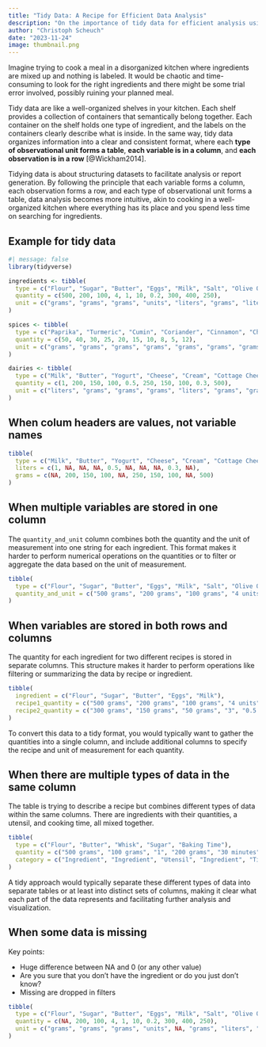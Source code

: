 ```yaml
---
title: "Tidy Data: A Recipe for Efficient Data Analysis"
description: "On the importance of tidy data for efficient analysis using the analogy of a well-organized kitchen"
author: "Christoph Scheuch"
date: "2023-11-24" 
image: thumbnail.png
---
```


Imagine trying to cook a meal in a disorganized kitchen where ingredients are mixed up and nothing is labeled. It would be chaotic and time-consuming to look for the right ingredients and there might be some trial error involved, possibly ruining your planned meal. 

Tidy data are like a well-organized shelves in your kitchen. Each shelf provides a collection of containers that semantically belong together. Each container on the shelf holds one type of ingredient, and the labels on the containers clearly describe what is inside. In the same way, tidy data organizes information into a clear and consistent format, where each **type of observational unit forms a table**, **each variable is in a column**, and **each observation is in a row**  [@Wickham2014].

Tidying data is about structuring datasets to facilitate analysis or report generation. By following the principle that each variable forms a column, each observation forms a row, and each type of observational unit forms a table, data analysis becomes more intuitive, akin to cooking in a well-organized kitchen where everything has its place and you spend less time on searching for ingredients.

## Example for tidy data

```r
#| message: false
library(tidyverse)

ingredients <- tibble(
  type = c("Flour", "Sugar", "Butter", "Eggs", "Milk", "Salt", "Olive Oil", "Tomatoes", "Chicken", "Rice"),
  quantity = c(500, 200, 100, 4, 1, 10, 0.2, 300, 400, 250),
  unit = c("grams", "grams", "grams", "units", "liters", "grams", "liters", "grams", "grams", "grams")
)

spices <- tibble(
  type = c("Paprika", "Turmeric", "Cumin", "Coriander", "Cinnamon", "Chili Powder", "Oregano", "Thyme", "Saffron", "Nutmeg"),
  quantity = c(50, 40, 30, 25, 20, 15, 10, 8, 5, 12),
  unit = c("grams", "grams", "grams", "grams", "grams", "grams", "grams", "grams", "grams", "grams")
)

dairies <- tibble(
  type = c("Milk", "Butter", "Yogurt", "Cheese", "Cream", "Cottage Cheese", "Sour Cream", "Ghee", "Whipping Cream", "Ice Cream"),
  quantity = c(1, 200, 150, 100, 0.5, 250, 150, 100, 0.3, 500),
  unit = c("liters", "grams", "grams", "grams", "liters", "grams", "grams", "grams", "liters", "grams")
)
```

## When colum headers are values, not variable names

```r
tibble(
  type = c("Milk", "Butter", "Yogurt", "Cheese", "Cream", "Cottage Cheese", "Sour Cream", "Ghee", "Whipping Cream", "Ice Cream"),
  liters = c(1, NA, NA, NA, 0.5, NA, NA, NA, 0.3, NA),
  grams = c(NA, 200, 150, 100, NA, 250, 150, 100, NA, 500)
)
```

## When multiple variables are stored in one column

The `quantity_and_unit` column combines both the quantity and the unit of measurement into one string for each ingredient. This format makes it harder to perform numerical operations on the quantities or to filter or aggregate the data based on the unit of measurement.

```r
tibble(
  type = c("Flour", "Sugar", "Butter", "Eggs", "Milk", "Salt", "Olive Oil", "Tomatoes", "Chicken", "Rice"),
  quantity_and_unit = c("500 grams", "200 grams", "100 grams", "4 units", "1 liter", "10 grams", "0.2 liters", "300 grams", "400 grams", "250 grams")
)
```

## When variables are stored in both rows and columns

The quantity for each ingredient for two different recipes is stored in separate columns. This structure makes it harder to perform operations like filtering or summarizing the data by recipe or ingredient.

```r
tibble(
  ingredient = c("Flour", "Sugar", "Butter", "Eggs", "Milk"),
  recipe1_quantity = c("500 grams", "200 grams", "100 grams", "4 units", "1 liter"),
  recipe2_quantity = c("300 grams", "150 grams", "50 grams", "3", "0.5 liters")
)
```

To convert this data to a tidy format, you would typically want to gather the quantities into a single column, and include additional columns to specify the recipe and unit of measurement for each quantity.

## When there are multiple types of data in the same column

The table is trying to describe a recipe but combines different types of data within the same columns. There are ingredients with their quantities, a utensil, and cooking time, all mixed together.

```r
tibble(
  type = c("Flour", "Butter", "Whisk", "Sugar", "Baking Time"),
  quantity = c("500 grams", "100 grams", "1", "200 grams", "30 minutes"),
  category = c("Ingredient", "Ingredient", "Utensil", "Ingredient", "Time")
)
```

A tidy approach would typically separate these different types of data into separate tables or at least into distinct sets of columns, making it clear what each part of the data represents and facilitating further analysis and visualization.

## When some data is missing

Key points:

- Huge difference between NA and 0 (or any other value)
- Are you sure that you don't have the ingredient or do you just don't know?
- Missing are dropped in filters 

```r
tibble(
  type = c("Flour", "Sugar", "Butter", "Eggs", "Milk", "Salt", "Olive Oil", "Tomatoes", "Chicken", NA),
  quantity = c(NA, 200, 100, 4, 1, 10, 0.2, 300, 400, 250),
  unit = c("grams", "grams", "grams", "units", NA, "grams", "liters", "grams", "grams", "grams")
)
```